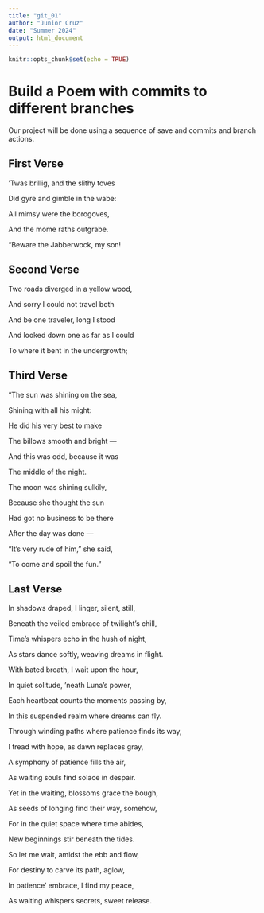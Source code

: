 ```yaml
---
title: "git_01"
author: "Junior Cruz"
date: "Summer 2024"
output: html_document
---
```


```r
knitr::opts_chunk$set(echo = TRUE)
```
# Build a Poem with commits to different branches
Our project will be done using a sequence of save and commits and branch actions.
<!-- Do not modify or change any text in "!--" bracketed areas such as this --- these are instructions to
you, if you change any of this the git program will notice it and compromise your git merging strategy !-->

## First Verse 
<!--Put the first five lines of a poem by Lewis Carrol in this section!-->

’Twas brillig, and the slithy toves
      
Did gyre and gimble in the wabe:

All mimsy were the borogoves,
      
And the mome raths outgrabe.

“Beware the Jabberwock, my son!

## Second Verse
<!--Put the first five lines of a poem by Robert Frost here!-->

Two roads diverged in a yellow wood,

And sorry I could not travel both

And be one traveler, long I stood

And looked down one as far as I could

To where it bent in the undergrowth;

## Third Verse
<!--Put the first two verses of The Walrus and the Carpenter here!-->

"The sun was shining on the sea,

Shining with all his might:

He did his very best to make

The billows smooth and bright —

And this was odd, because it was

The middle of the night.

The moon was shining sulkily,

Because she thought the sun

Had got no business to be there

After the day was done —

"It's very rude of him," she said,

"To come and spoil the fun."

## Last Verse
<!--Put a short poem you created using chatGPT of 20 to 30 lines,here!-->

In shadows draped, I linger, silent, still,

Beneath the veiled embrace of twilight's chill,

Time's whispers echo in the hush of night,

As stars dance softly, weaving dreams in flight.

With bated breath, I wait upon the hour,

In quiet solitude, 'neath Luna's power,

Each heartbeat counts the moments passing by,

In this suspended realm where dreams can fly.

Through winding paths where patience finds its way,

I tread with hope, as dawn replaces gray,

A symphony of patience fills the air,

As waiting souls find solace in despair.

Yet in the waiting, blossoms grace the bough,

As seeds of longing find their way, somehow,

For in the quiet space where time abides,

New beginnings stir beneath the tides.

So let me wait, amidst the ebb and flow,

For destiny to carve its path, aglow,

In patience' embrace, I find my peace,

As waiting whispers secrets, sweet release.